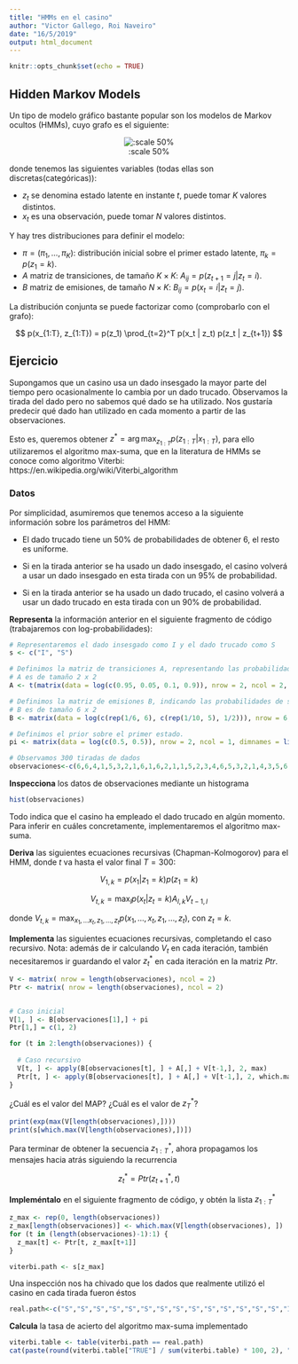 ```yaml
---
title: "HMMs en el casino"
author: "Victor Gallego, Roi Naveiro"
date: "16/5/2019"
output: html_document
---
```


```r
knitr::opts_chunk$set(echo = TRUE)
```

## Hidden Markov Models

Un tipo de modelo gráfico bastante popular son los modelos de Markov ocultos (HMMs), cuyo grafo es el siguiente:

<center>
![:scale 50%](./hmm_grafo.png)
</center>

donde tenemos las siguientes variables (todas ellas son discretas(categóricas)):

* $z_t$ se denomina estado latente en instante $t$, puede tomar $K$ valores distintos.
* $x_t$ es una observación, puede tomar $N$ valores distintos.

Y hay tres distribuciones para definir el modelo:

* $\pi = (\pi_1, \ldots, \pi_K)$: distribución inicial sobre el primer estado latente, $\pi_k = p(z_1 = k)$.
* $A$ matriz de transiciones, de tamaño $K \times K$: $A_{ij} = p(z_{t+1} = j | z_t = i)$.
* $B$ matriz de emisiones, de tamaño $N \times K$: $B_{ij} = p(x_{t} = i | z_t = j)$.

La distribución conjunta se puede factorizar como (comprobarlo con el grafo):

$$
p(x_{1:T}, z_{1:T}) = p(z_1) \prod_{t=2}^T p(x_t | z_t) p(z_t | z_{t+1})
$$


## Ejercicio

Supongamos que un casino usa un dado insesgado la mayor parte del tiempo pero ocasionalmente lo cambia por un dado trucado. Observamos la tirada del dado pero no sabemos qué dado se ha utilizado. Nos gustaría predecir qué dado han utilizado en cada momento a partir de las observaciones.

Esto es, queremos obtener $z^* = \arg \max_{z_{1:T}} p(z_{1:T} | x_{1:T})$, para ello utilizaremos el algoritmo max-suma, que en la literatura de HMMs se conoce como algoritmo Viterbi: https://en.wikipedia.org/wiki/Viterbi_algorithm


### Datos

Por simplicidad, asumiremos que tenemos acceso a la siguiente información sobre los parámetros del HMM:

* El dado trucado tiene un 50% de probabilidades de obtener 6, el resto es uniforme.

* Si en la tirada anterior se ha usado un dado insesgado, el casino volverá a usar un dado insesgado en esta tirada con un 95% de probabilidad.

* Si en la tirada anterior se ha usado un dado trucado, el casino volverá a usar un dado trucado en esta tirada con un 90% de probabilidad.


**Representa** la información anterior en el siguiente fragmento de código (trabajaremos con log-probabilidades):
```r
# Representaremos el dado insesgado como I y el dado trucado como S
s <- c("I", "S")

# Definimos la matriz de transiciones A, representando las probabilidades de que el casino cambie de dado
# A es de tamaño 2 x 2
A <- t(matrix(data = log(c(0.95, 0.05, 0.1, 0.9)), nrow = 2, ncol = 2, dimnames = list(c("I", "S"), c("I", "S"))))

# Definimos la matriz de emisiones B, indicando las probabilidades de sacar cada cara de cada dado
# B es de tamaño 6 x 2
B <- matrix(data = log(c(rep(1/6, 6), c(rep(1/10, 5), 1/2))), nrow = 6, ncol = 2, dimnames = list(seq(1,6), c("I", "S")))

# Definimos el prior sobre el primer estado.
pi <- matrix(data = log(c(0.5, 0.5)), nrow = 2, ncol = 1, dimnames = list(c("I", "S"), ""))

# Observamos 300 tiradas de dados
observaciones<-c(6,6,4,1,5,3,2,1,6,1,6,2,1,1,5,2,3,4,6,5,3,2,1,4,3,5,6,6,3,4,2,6,1,6,5,5,2,3,4,2,3,2,3,1,5,1,4,2,4,         6,4,1,5,6,6,6,3,2,4,6,2,6,6,5,6,5,6,3,6,5,6,4,6,6,3,1,5,6,3,4,6,3,6,4,5,6,5,1,4,3,1,3,2,6,1,6,3,3,1,2,3,6,1,6,6,5,4,3,6,1,1,5,1,3,3,3,2,1,2,6,6,6,5,2,6,5,6,1,5,2,2,4,2,4,4,3,4,2,5,3,3,5,6,1,2,3,5,6,6,6,3,6,3,2,6,3,6,1,6,6,2,3,3,5,3,2,3,2,6,2,4,6,4,6,6,5,5,6,6,3,1,2,1,3,1,4,3,6,6,4,2,4,6,3,4,2,3,3,2,4,2,3,4,5,3,6,6,1,2,3,2,4,6,6,4,5,2,3,5,6,4,2,1,5,1,4,6,6,1,5,1,4,6,2,2,1,4,5,5,6,1,4,4,4,6,1,5,5,4,3,5,1,3,4,5,1,2,3,6,6,6,2,6,6,4,6,4,6,5,6,6,1,2,4,6,4,2,6,5,6,2,6,5,1,5,2,1,1,1,6,6,6,6,6,4,6,3,3,4,6)

```


**Inspecciona** los datos de observaciones mediante un histograma

```r
hist(observaciones)
```

Todo indica que el casino ha empleado el dado trucado en algún momento. Para inferir en cuáles concretamente, implementaremos el algoritmo max-suma.

**Deriva** las siguientes ecuaciones recursivas (Chapman-Kolmogorov) para el HMM, donde $t$ va hasta el valor final $T = 300$:

$$
V_{1,k} = p(x_1 | z_1 = k) p( z_1 = k)
$$

$$
V_{t,k} = \max_l p(x_t | z_t = k) A_{l,k} V_{t-1,l}
$$

donde $V_{t,k} = \max_{x_1, \ldots x_t, z_1, \ldots, z_t} p(x_1, \ldots, x_t, z_1, \ldots, z_t)$, con $z_t = k$.


**Implementa** las siguientes ecuaciones recursivas, completando el caso recursivo. Nota: además de ir calculando $V_t$ en cada iteración, también necesitaremos ir guardando el valor $z^*_t$ en cada iteración en la matriz $Ptr$.

```r
V <- matrix( nrow = length(observaciones), ncol = 2)
Ptr <- matrix( nrow = length(observaciones), ncol = 2)


# Caso inicial
V[1, ] <- B[observaciones[1],] + pi
Ptr[1,] = c(1, 2)

for (t in 2:length(observaciones)) {
  
  # Caso recursivo
  V[t, ] <- apply(B[observaciones[t], ] + A[,] + V[t-1,], 2, max)
  Ptr[t, ] <- apply(B[observaciones[t], ] + A[,] + V[t-1,], 2, which.max)
}
```

¿Cuál es el valor del MAP? ¿Cuál es el valor de $z^*_T$?

```r
print(exp(max(V[length(observaciones),])))
print(s[which.max(V[length(observaciones),])])
```

Para terminar de obtener la secuencia $z_{1:T}^*$, ahora propagamos los mensajes hacia atrás siguiendo la recurrencia

$$
z^*_t = Ptr(z^*_{t+1}, t)
$$

**Impleméntalo** en el siguiente fragmento de código, y obtén la lista $z^*_{1:T}$

```r
z_max <- rep(0, length(observaciones))
z_max[length(observaciones)] <- which.max(V[length(observaciones), ])
for (t in (length(observaciones)-1):1) {
  z_max[t] <- Ptr[t, z_max[t+1]]
}

viterbi.path <- s[z_max]
```



Una inspección nos ha chivado que los dados que realmente utilizó el casino en cada tirada fueron éstos

```r
real.path<-c("S","S","S","S","S","S","S","S","S","S","S","S","S","S","I","I","I","I","I","I","S","S","S","S","S","S","S","S","S","S","S","S","S","S","I","I","I","I","I","I","I","I","I","I","I","I","I","I","I","I","I","I","S","S","S","S","S","S","S","S","S","S","S","S","S","S","S","I","I","I","S","S","S","S","S","I","I","I","I","I","I","I","I","I","I","I","I","I","I","I","I","I","I","I","I","I","I","I","I","I","I","I","I","S","S","S","S","S","S","S","S","S","S","S","S","S","S","S","S","S","S","S","S","S","S","S","I","I","I","I","I","I","I","I","I","I","I","I","I","I","I","I","I","I","I","I","I","I","I","S","S","S","S","S","S","S","S","S","S","I","I","I","I","I","S","S","I","I","I","I","I","I","I","I","I","I","I","I","I","I","I","I","I","I","I","I","I","I","I","I","I","I","I","I","I","I","I","I","I","I","I","I","I","I","I","I","I","I","I","I","S","S","S","S","I","I","I","I","I","I","I","I","I","I","I","S","S","S","S","S","S","S","S","I","I","I","I","I","I","I","I","I","I","I","I","I","I","I","I","I","I","I","I","I","I","I","I","I","S","S","S","S","I","I","I","I","I","I","I","I","S","S","S","S","S","S","S","S","S","S","S","S","S","I","I","I","S","S","S","S","S","S","S","S","S","S","I","I","S","S")
```

**Calcula** la tasa de acierto del algoritmo max-suma implementado

```r
viterbi.table <- table(viterbi.path == real.path)
cat(paste(round(viterbi.table["TRUE"] / sum(viterbi.table) * 100, 2), "% accuracy\n", sep = ""))
```